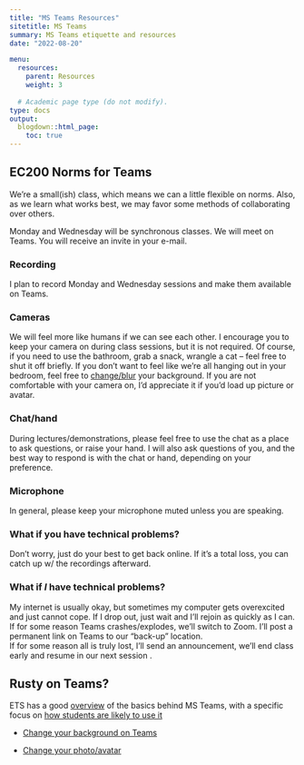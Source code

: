 ```yaml
---
title: "MS Teams Resources"
sitetitle: MS Teams
summary: MS Teams etiquette and resources
date: "2022-08-20"

menu:
  resources:
    parent: Resources
    weight: 3
  
  # Academic page type (do not modify).
type: docs
output:
  blogdown::html_page:
    toc: true
---
```


## EC200 Norms for Teams 

We’re a small(ish) class, which means we can a little flexible on norms. Also, as we learn what works best, we may favor some methods of collaborating over others.  


Monday and Wednesday will be synchronous classes. We will meet on Teams. You will receive an invite in your e-mail. 
 

### Recording	
I plan to record Monday and Wednesday sessions and make them available on Teams. 

### Cameras 	
We will feel more like humans if we can see each other. I encourage you to keep your camera on during class sessions, but it is not required. Of course, if you need to use the bathroom, grab a snack, wrangle a cat – feel free to shut it off briefly. If you don’t want to feel like we’re all hanging out in your bedroom, feel free to [change/blur]( https://support.microsoft.com/en-us/office/change-your-background-for-a-teams-meeting-f77a2381-443a-499d-825e-509a140f4780) your background. If you are not comfortable with your camera on, I’d appreciate it if you’d load up picture or avatar.  

### Chat/hand 	
During lectures/demonstrations, please feel free to use the chat as a place to ask questions, or raise your hand. I will also ask questions of you, and the best way to respond is with the chat or hand, depending on your preference. 


### Microphone
In general, please keep your microphone muted unless you are speaking. 



### What if you have technical problems?  
Don’t worry, just do your best to get back online. If it’s a total loss, you can catch up w/ the recordings afterward. 

### What if _I_ have technical problems? 
My internet is usually okay, but sometimes my computer gets overexcited and just cannot cope. If I drop out, just wait and I’ll rejoin as quickly as I can. 
If for some reason Teams crashes/explodes, we’ll switch to Zoom. I’ll post a permanent link on Teams to our “back-up” location.   
If for some reason all is truly lost, I’ll send an announcement, we’ll end class early and resume in our next session .  

## Rusty on Teams? 

ETS has a good [overview](https://www.uvm.edu/it/kb/article/teams/) of the basics behind MS Teams, with a specific focus on [how students are likely to use it]( https://www.uvm.edu/it/kb/article/class-teams-for-students/)

- [Change your background on Teams]( https://support.microsoft.com/en-us/office/change-your-background-for-a-teams-meeting-f77a2381-443a-499d-825e-509a140f4780)

- [Change your photo/avatar]( https://support.microsoft.com/en-us/office/change-your-picture-in-teams-7a711943-9248-420e-b814-c071aa8d9b9c) 


